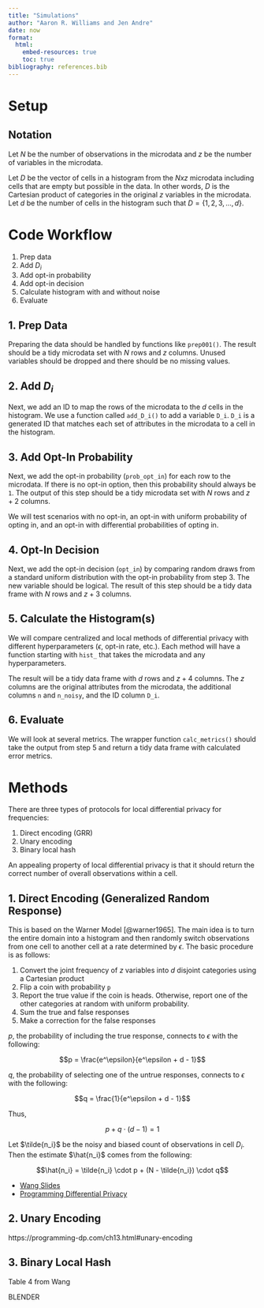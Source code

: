 ```yaml
---
title: "Simulations"
author: "Aaron R. Williams and Jen Andre"
date: now
format: 
  html:
    embed-resources: true
    toc: true
bibliography: references.bib
---
```


# Setup

## Notation

Let $N$ be the number of observations in the microdata and $z$ be the number of variables in the microdata.

Let $D$ be the vector of cells in a histogram from the $N x z$ microdata including cells that are empty but possible in the data. In other words, $D$ is the Cartesian product of categories in the original $z$ variables in the microdata. Let $d$ be the number of cells in the histogram such that $D = \{1, 2, 3, ..., d\}$.

# Code Workflow

1.  Prep data
2.  Add $D_i$
3.  Add opt-in probability
4.  Add opt-in decision
5.  Calculate histogram with and without noise
6.  Evaluate

## 1. Prep Data

Preparing the data should be handled by functions like `prep001()`. The result should be a tidy microdata set with $N$ rows and $z$ columns. Unused variables should be dropped and there should be no missing values.

## 2. Add $D_i$

Next, we add an ID to map the rows of the microdata to the $d$ cells in the histogram. We use a function called `add_D_i()` to add a variable `D_i`. `D_i` is a generated ID that matches each set of attributes in the microdata to a cell in the histogram.

## 3. Add Opt-In Probability

Next, we add the opt-in probability (`prob_opt_in`) for each row to the microdata. If there is no opt-in option, then this probability should always be `1`. The output of this step should be a tidy microdata set with $N$ rows and $z + 2$ columns.

We will test scenarios with no opt-in, an opt-in with uniform probability of opting in, and an opt-in with differential probabilities of opting in.

## 4. Opt-In Decision

Next, we add the opt-in decision (`opt_in`) by comparing random draws from a standard uniform distribution with the opt-in probability from step 3. The new variable should be logical. The result of this step should be a tidy data frame with $N$ rows and $z + 3$ columns.

## 5. Calculate the Histogram(s)

We will compare centralized and local methods of differential privacy with different hyperparameters ($\epsilon$, opt-in rate, etc.). Each method will have a function starting with `hist_` that takes the microdata and any hyperparameters.

The result will be a tidy data frame with $d$ rows and $z + 4$ columns. The $z$ columns are the original attributes from the microdata, the additional columns `n` and `n_noisy`, and the ID column `D_i`.

## 6. Evaluate

We will look at several metrics. The wrapper function `calc_metrics()` should take the output from step 5 and return a tidy data frame with calculated error metrics.

# Methods

There are three types of protocols for local differential privacy for frequencies:

1.  Direct encoding (GRR)
2.  Unary encoding
3.  Binary local hash

An appealing property of local differential privacy is that it should return the correct number of overall observations within a cell. 

## 1. Direct Encoding (Generalized Random Response)

This is based on the Warner Model [@warner1965]. The main idea is to turn the entire domain into a histogram and then randomly switch observations from one cell to another cell at a rate determined by $\epsilon$. The basic procedure is as follows:

1.  Convert the joint frequency of $z$ variables into $d$ disjoint categories using a Cartesian product
2.  Flip a coin with probability `p`
3.  Report the true value if the coin is heads. Otherwise, report one of the other categories at random with uniform probability.
4.  Sum the true and false responses
5.  Make a correction for the false responses

$p$, the probability of including the true response, connects to $\epsilon$ with the following:

$$p = \frac{e^\epsilon}{e^\epsilon + d - 1}$$

$q$, the probability of selecting one of the untrue responses, connects to $\epsilon$ with the following:

$$q = \frac{1}{e^\epsilon + d - 1}$$

Thus,

$$p + q \cdot (d - 1) = 1$$

Let $\tilde{n_i}$ be the noisy and biased count of observations in cell $D_i$. Then the estimate $\hat{n_i}$ comes from the following:

$$\hat{n_i} = \tilde{n_i} \cdot p + (N - \tilde{n_i}) \cdot q$$

* [Wang Slides](https://www.usenix.org/sites/default/files/conference/protected-files/usenixsecurity17_slides_tianhao_wang.pdf)
* [Programming Differential Privacy](https://programming-dp.com/ch13.html#randomized-response)

## 2. Unary Encoding

https://programming-dp.com/ch13.html#unary-encoding

## 3. Binary Local Hash

Table 4 from Wang

BLENDER

